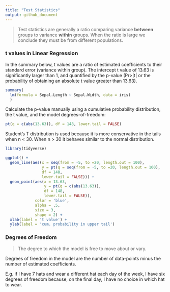 ```yaml
---
title: "Test Statistics"
output: github_document
---
```


> Test statistics are generally a ratio comparing variance **between** groups to variance **within** groups. When the ratio is large we conclude they must be from different populations.

### t values in Linear Regression

In the summary below, t values are a ratio of estimated coefficients to their standard error (variance within group). The intercept t value of 13.63 is significantly larger than 1, and quantified by the p-value (Pr>|t| or the probability of obtaining an absolute t value greater than 13.63).

```r

summary(
  lm(formula = Sepal.Length ~ Sepal.Width, data = iris)
  )

```

Calculate the p-value manually using a cumulative probability distribution, the t value,
and the model degrees-of-freedom:

```r
pt(q = c(abs(13.63)), df = 148, lower.tail = FALSE)
```

Student's T distribution is used because it is more conservative in the tails when n < 30. When n > 30 it behaves similar to the normal distribution.

```r
library(tidyverse)

ggplot() +
  geom_line(aes(x = seq(from = -5, to =20, length.out = 100), 
                y = pt(q = seq(from = -5, to =20, length.out = 100), 
                df = 148, 
                lower.tail = FALSE))) +
  geom_point(aes(x = 13.63, 
                 y = pt(q = c(abs(13.63)), 
                 df = 148, 
                 lower.tail = FALSE)), 
             color = 'blue', 
             alpha = .5, 
             size = 3, 
             shape = 2) +
  xlab(label = 't value') +
  ylab(label = 'cum. probability in upper tail')

```

### Degrees of Freedom
> The degree to which the model is free to move about or vary.

Degrees of freedom in the model are the number of data-points minus the number of estimated coefficients.

E.g. if I have 7 hats and wear a different hat each day of the week, I have six degrees of freedom because,
on the final day, I have no choice in which hat to wear.